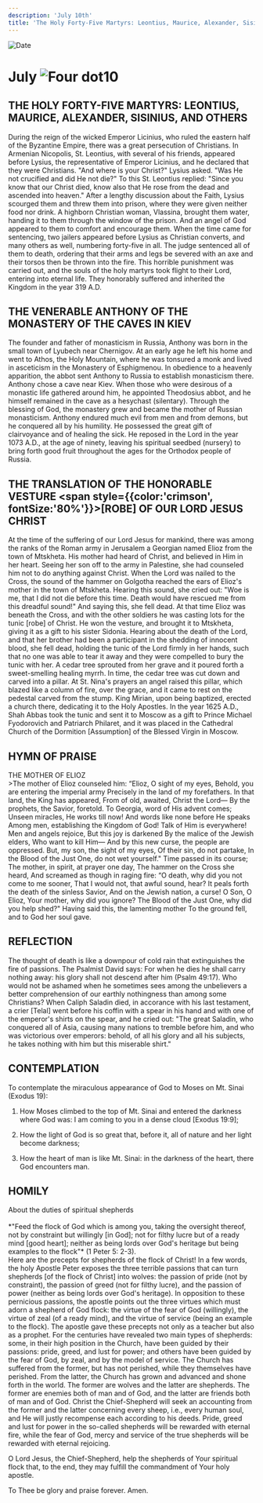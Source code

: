```yaml
---
description: 'July 10th'
title: 'The Holy Forty-Five Martyrs: Leontius, Maurice, Alexander, Sisinius and Others, Venerable Anthony of the Kiev Caves'
---
```


<CustomPaginator />
<RunningHead />

<Image src="/title-imprint.png" height={68} width={50} alt="Date" className="title-imprint"/>

# <div id="date">July <Image className="four-dot" src="/four-dot.png" height={15} width={15} alt="Four dot" />10</div>

## THE HOLY FORTY-FIVE MARTYRS: LEONTIUS, MAURICE, ALEXANDER, SISINIUS, AND OTHERS

During the reign of the wicked Emperor Licinius, who ruled the eastern half of the Byzantine Empire, there was a great persecution of Christians. In Armenian Nicopolis, St. Leontius, with several of his friends, appeared before Lysius, the representative of Emperor Licinius, and he declared that they were Christians. "And where is your Christ?" Lysius asked. "Was He not crucified and did He not die?" To this St. Leontius replied: "Since you know that our Christ died, know also that He rose from the dead and ascended into heaven." After a lengthy discussion about the Faith, Lysius scourged them and threw them into prison, where they were given neither food nor drink. A highborn Christian woman, Vlassina, brought them water, handing it to them through the window of the prison. And an angel of God appeared to them to comfort and encourage them. When the time came for sentencing, two jailers appeared before Lysius as Christian converts, and many others as well, numbering forty-five in all. The judge sentenced all of them to death, ordering that their arms and legs be severed with an axe and their torsos then be thrown into the fire. This horrible punishment was carried out, and the souls of the holy martyrs took flight to their Lord, entering into eternal life. They honorably suffered and inherited the Kingdom in the year 319 A.D.

## THE VENERABLE ANTHONY OF THE MONASTERY OF THE CAVES IN KIEV

The founder and father of monasticism in Russia, Anthony was born in the small town of Lyubech near Chernigov. At an early age he left his home and went to Athos, the Holy Mountain, where he was tonsured a monk and lived in asceticism in the Monastery of Esphigmenou. In obedience to a heavenly apparition, the abbot sent Anthony to Russia to establish monasticism there. Anthony chose a cave near Kiev. When those who were desirous of a monastic life gathered around him, he appointed Theodosius abbot, and he himself remained in the cave as a hesychast (silentary). Through the blessing of God, the monastery grew and became the mother of Russian monasticism. Anthony endured much evil from men and from demons, but he conquered all by his humility. He possessed the great gift of clairvoyance and of healing the sick. He reposed in the Lord in the year 1073 A.D., at the age of ninety, leaving his spiritual seedbed (nursery) to bring forth good fruit throughout the ages for the Orthodox people of Russia.

## THE TRANSLATION OF THE HONORABLE VESTURE <span style={{color:'crimson', fontSize:'80%'}}>[ROBE]</span> OF OUR LORD JESUS CHRIST

At the time of the suffering of our Lord Jesus for mankind, there was among the ranks of the Roman army in Jerusalem a Georgian named Elioz from the town of Mtskheta. His mother had heard of Christ, and believed in Him in her heart. Seeing her son off to the army in Palestine, she had counseled him not to do anything against Christ. When the Lord was nailed to the Cross, the sound of the hammer on Golgotha reached the ears of Elioz's mother in the town of Mtskheta. Hearing this sound, she cried out: "Woe is me, that I did not die before this time. Death would have rescued me from this dreadful sound!" And saying this, she fell dead. At that time Elioz was beneath the Cross, and with the other soldiers he was casting lots for the tunic [robe] of Christ. He won the vesture, and brought it to Mtskheta, giving it as a gift to his sister Sidonia. Hearing about the death of the Lord, and that her brother had been a participant in the shedding of innocent blood, she fell dead, holding the tunic of the Lord firmly in her hands, such that no one was able to tear it away and they were compelled to bury the tunic with her. A cedar tree sprouted from her grave and it poured forth a sweet-smelling healing myrrh. In time, the cedar tree was cut down and carved into a pillar. At St. Nina's prayers an angel raised this pillar, which blazed like a column of fire, over the grace, and it came to rest on the pedestal carved from the stump. King Mirian, upon being baptized, erected a church there, dedicating it to the Holy Apostles. In the year 1625 A.D., Shah Abbas took the tunic and sent it to Moscow as a gift to Prince Michael Fyodorovich and Patriarch Philaret, and it was placed in the Cathedral Church of the Dormition [Assumption] of the Blessed Virgin in Moscow.


## HYMN OF PRAISE
<div style={{textAlign:'center', color:'crimson', fontWeight:'bold'}}>
THE MOTHER OF ELIOZ
</div>
>The mother of Elioz counseled him:  
“Elioz, O sight of my eyes,  
Behold, you are entering the imperial army  
Precisely in the land of my forefathers.  
In that land, the King has appeared,  
From of old, awaited, Christ the Lord—  
By the prophets, the Savior, foretold.  
To Georgia, word of His advent comes;  
Unseen miracles, He works till now!  
And words like none before He speaks  
Among men, establishing the Kingdom of God!  
Talk of Him is everywhere!  
Men and angels rejoice,  
But this joy is darkened  
By the malice of the Jewish elders,  
Who want to kill Him—  
And by this new curse, the people are oppressed.  
But, my son, the sight of my eyes,  
Of their sin, do not partake,  
In the Blood of the Just One, do not wet yourself."  
Time passed in its course;  
The mother, in spirit, at prayer one day,  
The hammer on the Cross she heard,  
And screamed as though in raging fire:  
“O death, why did you not come to me sooner,  
That I would not, that awful sound, hear?  
It peals forth the death of the sinless Savior,  
And on the Jewish nation, a curse!  
O Son, O Elioz,  
Your mother, why did you ignore?  
The Blood of the Just One, why did you help shed?"  
Having said this, the lamenting mother  
To the ground fell, and to God her soul gave.  


## REFLECTION

The thought of death is like a downpour of cold rain that extinguishes the fire of passions. The Psalmist David says: For when he dies he shall carry nothing away: his glory shall not descend after him (Psalm 49:17). Who would not be ashamed when he sometimes sees among the unbelievers a better comprehension of our earthly nothingness than among some Christians? When Caliph Saladin died, in accorance with his last testament, a crier [Telal] went before his coffin with a spear in his hand and with one of the emperor's shirts on the spear, and he cried out: "The great Saladin, who conquered all of Asia, causing many nations to tremble before him, and who was victorious over emperors: behold, of all his glory and all his subjects, he takes nothing with him but this miserable shirt."


## CONTEMPLATION

To contemplate the miraculous appearance of God to Moses on Mt. Sinai (Exodus 19):

1. How Moses climbed to the top of Mt. Sinai and entered the darkness where God was: I am coming to you in a dense cloud [Exodus 19:9];

2. How the light of God is so great that, before it, all of nature and her light become darkness;

3. How the heart of man is like Mt. Sinai: in the darkness of the heart, there God encounters man.


## HOMILY
<div style={{textAlign:'center', color:'crimson', fontWeight:'bold'}}>
About the duties of spiritual shepherds
</div>
<br />
<div style={{textAlign:'right'}}>
*"Feed the flock of God which is among you, taking the oversight thereof, not by constraint but willingly [in God]; not for filthy lucre but of a ready mind [good heart]; neither as being lords over God's heritage but being examples to the flock"* (1 Peter 5: 2-3).
</div>
Here are the precepts for shepherds of the flock of Christ! In a few words, the holy Apostle Peter exposes the three terrible passions that can turn shepherds [of the flock of Christ] into wolves: the passion of pride (not by constraint), the passion of greed (not for filthy lucre), and the passion of power (neither as being lords over God's heritage). In opposition to these pernicious passions, the apostle points out the three virtues which must adorn a shepherd of God flock: the virtue of the fear of God (willingly), the virtue of zeal (of a ready mind), and the virtue of service (being an example to the flock). The apostle gave these precepts not only as a teacher but also as a prophet. For the centuries have revealed two main types of shepherds: some, in their high position in the Church, have been guided by their passions: pride, greed, and lust for power; and others have been guided by the fear of God, by zeal, and by the model of service. The Church has suffered from the former, but has not perished, while they themselves have perished. From the latter, the Church has grown and advanced and shone forth in the world. The former are wolves and the latter are shepherds. The former are enemies both of man and of God, and the latter are friends both of man and of God. Christ the Chief-Shepherd will seek an accounting from the former and the latter concerning every sheep, i.e., every human soul, and He will justly recompense each according to his deeds. Pride, greed and lust for power in the so-called shepherds will be rewarded with eternal fire, while the fear of God, mercy and service of the true shepherds will be rewarded with eternal rejoicing.

O Lord Jesus, the Chief-Shepherd, help the shepherds of Your spiritual flock that, to the end, they may fulfill the commandment of Your holy apostle.

To Thee be glory and praise forever. Amen.